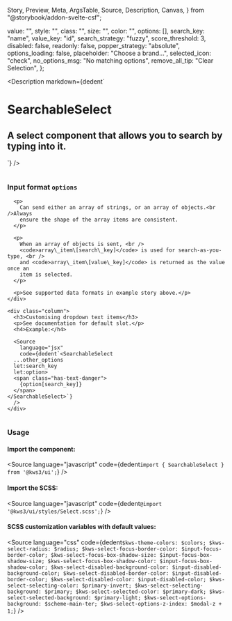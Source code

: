   Story,
  Preview,
  Meta,
  ArgsTable,
  Source,
  Description,
  Canvas,
} from "@storybook/addon-svelte-csf";

  value: "",
  style: "",
  class: "",
  size: "",
  color: "",
  options: [],
  search_key: "name",
  value_key: "id",
  search_strategy: "fuzzy",
  score_threshold: 3,
  disabled: false,
  readonly: false,
  popper_strategy: "absolute",
  options_loading: false,
  placeholder: "Choose a brand...",
  selected_icon: "check",
  no_options_msg: "No matching options",
  remove_all_tip: "Clear Selection",
};

<Version />

<Meta of={SearchableselectStories} />

<Description
  markdown={dedent`
# SearchableSelect
## A select component that allows you to search by typing into it.
`}
/>

<Canvas>
  <Story of={SearchableselectStories.SearchableSelect} />
</Canvas>

<Controls />

<div class="notification is-primary is-light">
  <div class="columns">
    <div class="column">
      <h3>
        Input format <code>options</code>
      </h3>

      <p>
        Can send either an array of strings, or an array of objects.<br />Always
        ensure the shape of the array items are consistent.
      </p>

      <p>
        When an array of objects is sent, <br />
        <code>array\_item\[search\_key]</code> is used for search-as-you-type, <br />
        and <code>array\_item\[value\_key]</code> is returned as the value once an
        item is selected.
      </p>

      <p>See supported data formats in example story above.</p>
    </div>

    <div class="column">
      <h3>Customising dropdown text items</h3>
      <p>See documentation for default slot.</p>
      <h4>Example:</h4>

      <Source
        language="jsx"
        code={dedent`<SearchableSelect
      ...other_options
      let:search_key 
      let:option>
      <span class="has-text-danger">
        {option[search_key]}
      </span>
    </SearchableSelect>`}
      />
    </div>
  </div>
</div>

### Usage

#### Import the component:

<Source language="javascript" code={dedent`import { SearchableSelect } from '@kws3/ui';`} />

#### Import the SCSS:

<Source language="javascript" code={dedent`@import '@kws3/ui/styles/Select.scss';`} />

#### SCSS customization variables with default values:

<Source
  language="css"
  code={dedent`
      $kws-theme-colors: $colors;
      $kws-select-radius: $radius;
      $kws-select-focus-border-color: $input-focus-border-color;
      $kws-select-focus-box-shadow-size: $input-focus-box-shadow-size;
      $kws-select-focus-box-shadow-color: $input-focus-box-shadow-color;
      $kws-select-disabled-background-color: $input-disabled-background-color;
      $kws-select-disabled-border-color: $input-disabled-border-color;
      $kws-select-disabled-color: $input-disabled-color;
      $kws-select-selecting-color: $primary-invert;
      $kws-select-selecting-background: $primary;
      $kws-select-selected-color: $primary-dark;
      $kws-select-selected-background: $primary-light;
      $kws-select-options-background: $scheme-main-ter;
      $kws-select-options-z-index: $modal-z + 1;
    `}
/>
